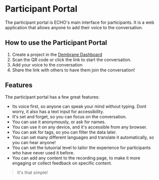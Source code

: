# Participant Portal
The participant portal is ECHO's main interface for participants. It is a web application that allows anyone to add their voice to the conversation.

## How to use the Participant Portal

1. Create a project in the [Dembrane Dashboard](https://dashboard.dembrane.com)
2. Scan the QR code or click the link to start the conversation.
3. Add your voice to the conversation
4. Share the link with others to have them join the conversation!

## Features
The participant portal has a few great features:
- Its voice first, so anyone can speak your mind without typing. Dont worry, it also has a text input for accessibility.
- It's set and forget, so you can focus on the conversation.
- You can use it anonymously, or ask for names.
- You can use it on any device, and it's accessible from any browser.
- You can ask for tags, so you can filter the data later.
- You can set many different languages and translate it automatically, so you can hear anyone!
- You can set the tutuorial level to tailor the experience for participants who have never used it before.
- You can add any content to the recording page, to make it more engaging or collect feedback on specific content.

> It's that simple!
